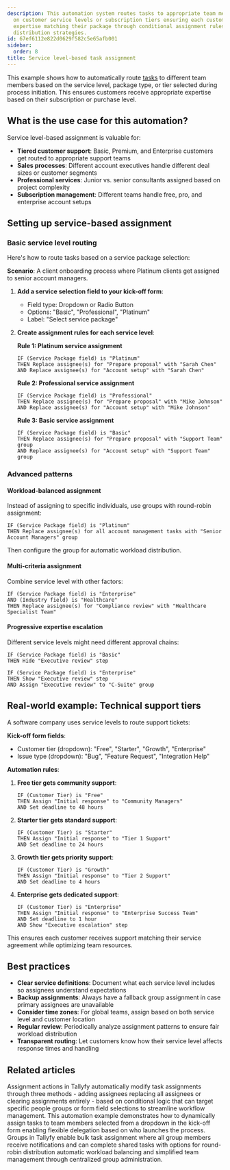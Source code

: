 ```yaml
---
description: This automation system routes tasks to appropriate team members based
  on customer service levels or subscription tiers ensuring each customer receives
  expertise matching their package through conditional assignment rules and workload
  distribution strategies.
id: 67ef6112e822d0629f582c5e65afb001
sidebar:
  order: 8
title: Service level-based task assignment
---
```


This example shows how to automatically route [tasks](/products/pro/tracking-and-tasks/tasks/) to different team members based on the service level, package type, or tier selected during process initiation. This ensures customers receive appropriate expertise based on their subscription or purchase level.

## What is the use case for this automation?

Service level-based assignment is valuable for:

- **Tiered customer support**: Basic, Premium, and Enterprise customers get routed to appropriate support teams
- **Sales processes**: Different account executives handle different deal sizes or customer segments  
- **Professional services**: Junior vs. senior consultants assigned based on project complexity
- **Subscription management**: Different teams handle free, pro, and enterprise account setups

## Setting up service-based assignment

### Basic service level routing

Here's how to route tasks based on a service package selection:

**Scenario**: A client onboarding process where Platinum clients get assigned to senior account managers.

1. **Add a service selection field to your kick-off form**:
   - Field type: Dropdown or Radio Button
   - Options: "Basic", "Professional", "Platinum"
   - Label: "Select service package"

2. **Create assignment rules for each service level**:

   **Rule 1: Platinum service assignment**
   ```
   IF (Service Package field) is "Platinum"
   THEN Replace assignee(s) for "Prepare proposal" with "Sarah Chen"
   AND Replace assignee(s) for "Account setup" with "Sarah Chen"
   ```

   **Rule 2: Professional service assignment**
   ```
   IF (Service Package field) is "Professional"  
   THEN Replace assignee(s) for "Prepare proposal" with "Mike Johnson"
   AND Replace assignee(s) for "Account setup" with "Mike Johnson"
   ```

   **Rule 3: Basic service assignment**
   ```
   IF (Service Package field) is "Basic"
   THEN Replace assignee(s) for "Prepare proposal" with "Support Team" group
   AND Replace assignee(s) for "Account setup" with "Support Team" group
   ```

### Advanced patterns

#### Workload-balanced assignment

Instead of assigning to specific individuals, use groups with round-robin assignment:

```
IF (Service Package field) is "Platinum"
THEN Replace assignee(s) for all account management tasks with "Senior Account Managers" group
```

Then configure the group for automatic workload distribution.

#### Multi-criteria assignment

Combine service level with other factors:

```
IF (Service Package field) is "Enterprise"
AND (Industry field) is "Healthcare"
THEN Replace assignee(s) for "Compliance review" with "Healthcare Specialist Team"
```

#### Progressive expertise escalation

Different service levels might need different approval chains:

```
IF (Service Package field) is "Basic"
THEN Hide "Executive review" step

IF (Service Package field) is "Enterprise"
THEN Show "Executive review" step
AND Assign "Executive review" to "C-Suite" group
```

## Real-world example: Technical support tiers

A software company uses service levels to route support tickets:

**Kick-off form fields**:
- Customer tier (dropdown): "Free", "Starter", "Growth", "Enterprise"
- Issue type (dropdown): "Bug", "Feature Request", "Integration Help"

**Automation rules**:

1. **Free tier gets community support**:
   ```
   IF (Customer Tier) is "Free"
   THEN Assign "Initial response" to "Community Managers"
   AND Set deadline to 48 hours
   ```

2. **Starter tier gets standard support**:
   ```
   IF (Customer Tier) is "Starter"
   THEN Assign "Initial response" to "Tier 1 Support"
   AND Set deadline to 24 hours
   ```

3. **Growth tier gets priority support**:
   ```
   IF (Customer Tier) is "Growth"
   THEN Assign "Initial response" to "Tier 2 Support"
   AND Set deadline to 4 hours
   ```

4. **Enterprise gets dedicated support**:
   ```
   IF (Customer Tier) is "Enterprise"
   THEN Assign "Initial response" to "Enterprise Success Team"
   AND Set deadline to 1 hour
   AND Show "Executive escalation" step
   ```

This ensures each customer receives support matching their service agreement while optimizing team resources.

## Best practices

- **Clear service definitions**: Document what each service level includes so assignees understand expectations
- **Backup assignments**: Always have a fallback group assignment in case primary assignees are unavailable
- **Consider time zones**: For global teams, assign based on both service level and customer location
- **Regular review**: Periodically analyze assignment patterns to ensure fair workload distribution
- **Transparent routing**: Let customers know how their service level affects response times and handling


## Related articles
<CardGrid>
<LinkTitleCard header="<b>Actions > Automate task assignments</b>" href="/products/pro/documenting/templates/automations/actions/asignment-actions/" > Assignment actions in Tallyfy automatically modify task assignments through three methods - adding assignees replacing all assignees or clearing assignments entirely - based on conditional logic that can target specific people groups or form field selections to streamline workflow management. </LinkTitleCard>
<LinkTitleCard header="<b>Examples > Dynamic member assignment from kick-off forms</b>" href="/products/pro/documenting/templates/automations/examples/dynamic-member-assignment-from-kickoff/" > This automation example demonstrates how to dynamically assign tasks to team members selected from a dropdown in the kick-off form enabling flexible delegation based on who launches the process. </LinkTitleCard>
<LinkTitleCard header="<b>Groups > How to manage groups and assign tasks in Tallyfy</b>" href="/products/pro/documenting/groups/how-to-manage-groups-and-assign-tasks-in-tallyfy/" > Groups in Tallyfy enable bulk task assignment where all group members receive notifications and can complete shared tasks with options for round-robin distribution automatic workload balancing and simplified team management through centralized group administration. </LinkTitleCard>
</CardGrid>